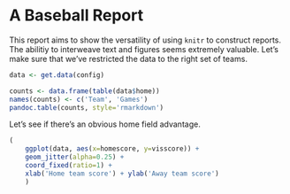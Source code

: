 # A Baseball Report

This report aims to show the versatility of using `knitr` to construct reports. The abilitiy to interweave text and figures seems extremely valuable. Let's make sure that we've restricted the data to the right set of teams.

```r
data <- get.data(config)

counts <- data.frame(table(data$home))
names(counts) <- c('Team', 'Games')
pandoc.table(counts, style='rmarkdown')
```

Let's see if there's an obvious home field advantage.

```r
(
    ggplot(data, aes(x=homescore, y=visscore)) +
    geom_jitter(alpha=0.25) +
    coord_fixed(ratio=1) +
    xlab('Home team score') + ylab('Away team score')
    )
```

